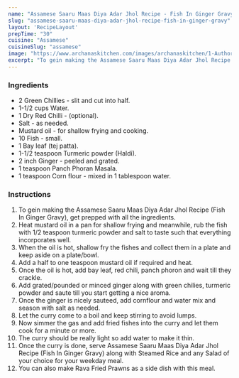 ---
name: "Assamese Saaru Maas Diya Adar Jhol Recipe - Fish In Ginger Gravy"
slug: "assamese-saaru-maas-diya-adar-jhol-recipe-fish-in-ginger-gravy"
layout: 'RecipeLayout'
prepTime: "30"
cuisine: "Assamese"
cuisineSlug: "assamese"
image: "https://www.archanaskitchen.com/images/archanaskitchen/1-Author/shaheen_ali/Saaru_Maas_Diya_Adar_Jool_Small_Fish_In_A_Assamese_Light_Ginger_Gravy.jpg"
excerpt: "To gein making the Assamese Saaru Maas Diya Adar Jhol Recipe Fish In Ginger Gravy, get prepped with all the ingredients"
---

### Ingredients

- 2 Green Chillies - slit and cut into half.
- 1-1/2 cups Water.
- 1 Dry Red Chilli - (optional).
- Salt - as needed.
- Mustard oil - for shallow frying and cooking.
- 10 Fish - small.
- 1 Bay leaf (tej patta).
- 1-1/2 teaspoon Turmeric powder (Haldi).
- 2 inch Ginger - peeled and grated.
- 1 teaspoon Panch Phoran Masala.
- 1 teaspoon Corn flour - mixed in 1 tablespoon water.

### Instructions

1. To gein making the Assamese Saaru Maas Diya Adar Jhol Recipe (Fish In Ginger Gravy), get prepped with all the ingredients.
1. Heat mustard oil in a pan for shallow frying and meanwhile, rub the fish with 1/2 teaspoon turmeric powder and salt to taste such that everything incorporates well.
1. When the oil is hot, shallow fry the fishes and collect them in a plate and keep aside on a plate/bowl.
1. Add a half to one teaspoon mustard oil if required and heat.
1. Once the oil is hot, add bay leaf, red chili, panch phoron and wait till they crackle.
1. Add grated/pounded or minced ginger along with green chilies, turmeric powder and saute till you start getting a nice aroma.
1. Once the ginger is nicely sauteed, add cornflour and water mix and season with salt as needed.
1. Let the curry come to a boil and keep stirring to avoid lumps.
1. Now simmer the gas and add fried fishes into the curry and let them cook for a minute or more.
1. The curry should be really light so add water to make it thin.
1. Once the curry is done, serve Assamese Saaru Maas Diya Adar Jhol Recipe (Fish In Ginger Gravy) along with Steamed Rice and any Salad of your choice for your weekday meal.
1. You can also make Rava Fried Prawns as a side dish with this meal.

